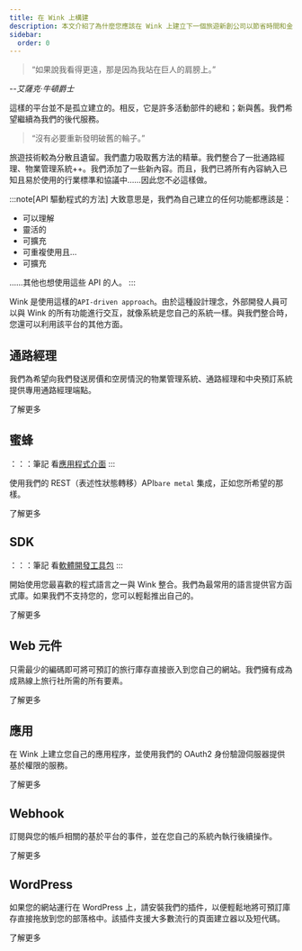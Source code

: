 ```yaml
---
title: 在 Wink 上構建
description: 本文介紹了為什麼您應該在 Wink 上建立下一個旅遊新創公司以節省時間和金錢。
sidebar:
  order: 0
---
```


> “如果說我看得更遠，那是因為我站在巨人的肩膀上。”

\--*艾薩克·牛頓爵士*

這樣的平台並不是孤立建立的。相反，它是許多活動部件的總和；新與舊。我們希望繼續為我們的後代服務。

> “沒有必要重新發明破舊的輪子。”

旅遊技術較為分散且遺留。我們盡力吸取舊方法的精華。我們整合了一批通路經理、物業管理系統++。我們添加了一些新內容。而且，我們已將所有內容納入已知且易於使用的行業標準和協議中……因此您不必這樣做。

:::note\[API 驅動程式的方法]
大致意思是，我們為自己建立的任何功能都應該是：

* 可以理解
* 靈活的
* 可擴充
* 可重複使用且...
* 可擴充

……其他也想使用這些 API 的人。
:::

Wink 是使用這樣的`API-driven approach`。由於這種設計理念，外部開發人員可以與 Wink 的所有功能進行交互，就像系統是您自己的系統一樣。與我們整合時，您還可以利用該平台的其他方面。

## 通路經理

我們為希望向我們發送房價和空房情況的物業管理系統、通路經理和中央預訂系統提供專用通路經理端點。

<LinkButton href="/developers/apis/#channel-manager-api">
  了解更多
</LinkButton>


## 蜜蜂

：：：筆記
看[應用程式介面](https://learning.postman.com/docs/getting-started/introduction/)
:::

使用我們的 REST（表述性狀態轉移）API`bare metal` 集成，正如您所希望的那樣。

<LinkButton href="/developers/apis">
  了解更多
</LinkButton>


## SDK

：：：筆記
看[軟體開發工具包](https://en.wikipedia.org/wiki/Software_development_kit)
:::

開始使用您最喜歡的程式語言之一與 Wink 整合。我們為最常用的語言提供官方函式庫。如果我們不支持您的，您可以輕鬆推出自己的。

<LinkButton href="/developers/sdks">
  了解更多
</LinkButton>


## Web 元件

只需最少的編碼即可將可預訂的旅行庫存直接嵌入到您自己的網站。我們擁有成為成熟線上旅行社所需的所有要素。

<LinkButton href="/developers/web-components">
  了解更多
</LinkButton>


## 應用

在 Wink 上建立您自己的應用程序，並使用我們的 OAuth2 身份驗證伺服器提供基於權限的服務。

<LinkButton href="/developers/applications">
  了解更多
</LinkButton>


## Webhook

訂閱與您的帳戶相關的基於平台的事件，並在您自己的系統內執行後續操作。

<LinkButton href="/developers/webhooks">
  了解更多
</LinkButton>


## WordPress

如果您的網站運行在 WordPress 上，請安裝我們的插件，以便輕鬆地將可預訂庫存直接拖放到您的部落格中。該插件支援大多數流行的頁面建立器以及短代碼。

<LinkButton href="/developers/webhooks">
  了解更多
</LinkButton>

